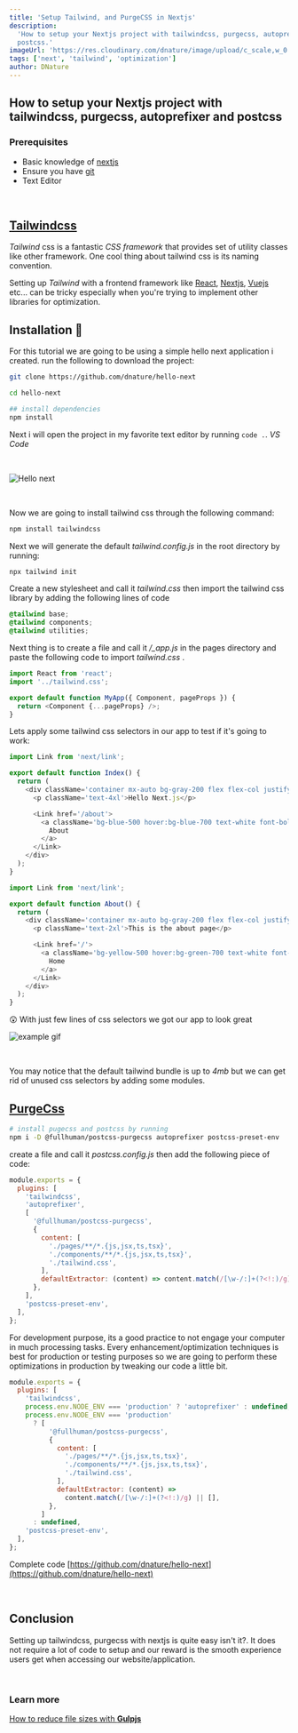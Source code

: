 ```yaml
---
title: 'Setup Tailwind, and PurgeCSS in Nextjs'
description:
  'How to setup your Nextjs project with tailwindcss, purgecss, autoprefixer and
  postcss.'
imageUrl: 'https://res.cloudinary.com/dnature/image/upload/c_scale,w_0.8/v1614286507/blog/tailwind-purgecss/thumbnail_iroqtb.png'
tags: ['next', 'tailwind', 'optimization']
author: DNature
---
```


## How to setup your Nextjs project with tailwindcss, purgecss, autoprefixer and postcss

### Prerequisites

- Basic knowledge of [nextjs](https://nextjs.org)
- Ensure you have [git](https://git-scm.com)
- Text Editor

<br />

## [Tailwindcss](https://tailwindcss.com/)

_Tailwind_ css is a fantastic _CSS framework_ that provides set of utility
classes like other framework. One cool thing about tailwind css is its naming
convention.

Setting up _Tailwind_ with a frontend framework like
[React](https://reactjs.org), [Nextjs](https://nextjs.org),
[Vuejs](https://vuejs.org) etc... can be tricky especially when you're trying to
implement other libraries for optimization.

## Installation 👣

For this tutorial we are going to be using a simple hello next application i
created. run the following to download the project:

```bash
git clone https://github.com/dnature/hello-next

cd hello-next

## install dependencies
npm install
```

Next i will open the project in my favorite text editor by running `code .`. _VS
Code_

<br />

![Hello next](https://res.cloudinary.com/dnature/image/upload/c_scale,w_0.8/v1614286501/blog/tailwind-purgecss/hello-next_hta3gh.png)

<br />

Now we are going to install tailwind css through the following command:

```bash
npm install tailwindcss
```

Next we will generate the default _tailwind.config.js_ in the root directory by
running:

```bash
npx tailwind init
```

Create a new stylesheet and call it _tailwind.css_ then import the tailwind css
library by adding the following lines of code

```css
@tailwind base;
@tailwind components;
@tailwind utilities;
```

Next thing is to create a file and call it _/\_app.js_ in the pages directory
and paste the following code to import _tailwind.css_ .

```js
import React from 'react';
import '../tailwind.css';

export default function MyApp({ Component, pageProps }) {
  return <Component {...pageProps} />;
}
```

Lets apply some tailwind css selectors in our app to test if it's going to work:

```js
import Link from 'next/link';

export default function Index() {
  return (
    <div className='container mx-auto bg-gray-200 flex flex-col justify-center items-center h-screen'>
      <p className='text-4xl'>Hello Next.js</p>

      <Link href='/about'>
        <a className='bg-blue-500 hover:bg-blue-700 text-white font-bold py-2 px-4 rounded-full'>
          About
        </a>
      </Link>
    </div>
  );
}
```

```js
import Link from 'next/link';

export default function About() {
  return (
    <div className='container mx-auto bg-gray-200 flex flex-col justify-center items-center h-screen'>
      <p className='text-2xl'>This is the about page</p>

      <Link href='/'>
        <a className='bg-yellow-500 hover:bg-green-700 text-white font-bold py-2 px-4 rounded-full'>
          Home
        </a>
      </Link>
    </div>
  );
}
```

<span className='text-4xl'>😲</span> With just few lines of css selectors we got
our app to look great
<br />

![example gif](https://res.cloudinary.com/dnature/image/upload/c_scale/v1614286498/blog/tailwind-purgecss/tailwind-next_g7p0ec.gif)

<br />

You may notice that the default tailwind bundle is up to _4mb_ but we can get
rid of unused css selectors by adding some modules.

## [PurgeCss](/blog/remove-all-unused-css)

```bash
# install pugecss and postcss by running
npm i -D @fullhuman/postcss-purgecss autoprefixer postcss-preset-env
```

create a file and call it _postcss.config.js_ then add the following piece of
code:

```js
module.exports = {
  plugins: [
    'tailwindcss',
    'autoprefixer',
    [
      '@fullhuman/postcss-purgecss',
      {
        content: [
          './pages/**/*.{js,jsx,ts,tsx}',
          './components/**/*.{js,jsx,ts,tsx}',
          './tailwind.css',
        ],
        defaultExtractor: (content) => content.match(/[\w-/:]+(?<!:)/g) || [],
      },
    ],
    'postcss-preset-env',
  ],
};
```

For development purpose, its a good practice to not engage your computer in much
processing tasks. Every enhancement/optimization techniques is best for
production or testing purposes so we are going to perform these optimizations in
production by tweaking our code a little bit.

```js
module.exports = {
  plugins: [
    'tailwindcss',
    process.env.NODE_ENV === 'production' ? 'autoprefixer' : undefined,
    process.env.NODE_ENV === 'production'
      ? [
          '@fullhuman/postcss-purgecss',
          {
            content: [
              './pages/**/*.{js,jsx,ts,tsx}',
              './components/**/*.{js,jsx,ts,tsx}',
              './tailwind.css',
            ],
            defaultExtractor: (content) =>
              content.match(/[\w-/:]+(?<!:)/g) || [],
          },
        ]
      : undefined,
    'postcss-preset-env',
  ],
};
```

Complete code
[https://github.com/dnature/hello-next](https://github.com/dnature/hello-next)

<br />

## Conclusion

Setting up tailwindcss, purgecss with nextjs is quite easy isn't it?. It does
not require a lot of code to setup and our reward is the smooth experience users
get when accessing our website/application.

<br />

### Learn more

[How to reduce file sizes with **Gulpjs**](/blog/how-to-reduce-file-sizes-with-gulpjs)
